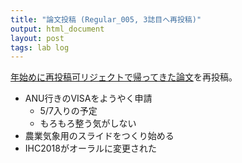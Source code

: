 ```yaml
---
title: "論文投稿 (Regular_005, 3誌目へ再投稿)"
output: html_document
layout: post
tags: lab log
---
```


[年始めに再投稿可リジェクトで帰ってきた論文](https://keachmurakami.github.io/2018/01/04/pub_etr_model.html)を再投稿。

- ANU行きのVISAをようやく申請
  - 5/7入りの予定
  - もろもろ整う気がしない
- 農業気象用のスライドをつくり始める
- IHC2018がオーラルに変更された